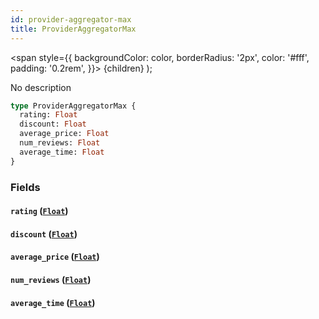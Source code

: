 ```yaml
---
id: provider-aggregator-max
title: ProviderAggregatorMax
---
```


<span
style={{
      backgroundColor: color,
      borderRadius: '2px',
      color: '#fff',
      padding: '0.2rem',
    }}>
{children}
</span>
);

No description

```graphql
type ProviderAggregatorMax {
  rating: Float
  discount: Float
  average_price: Float
  num_reviews: Float
  average_time: Float
}
```

### Fields

#### `rating` ([`Float`](/v1/scalars/float))

#### `discount` ([`Float`](/v1/scalars/float))

#### `average_price` ([`Float`](/v1/scalars/float))

#### `num_reviews` ([`Float`](/v1/scalars/float))

#### `average_time` ([`Float`](/v1/scalars/float))
